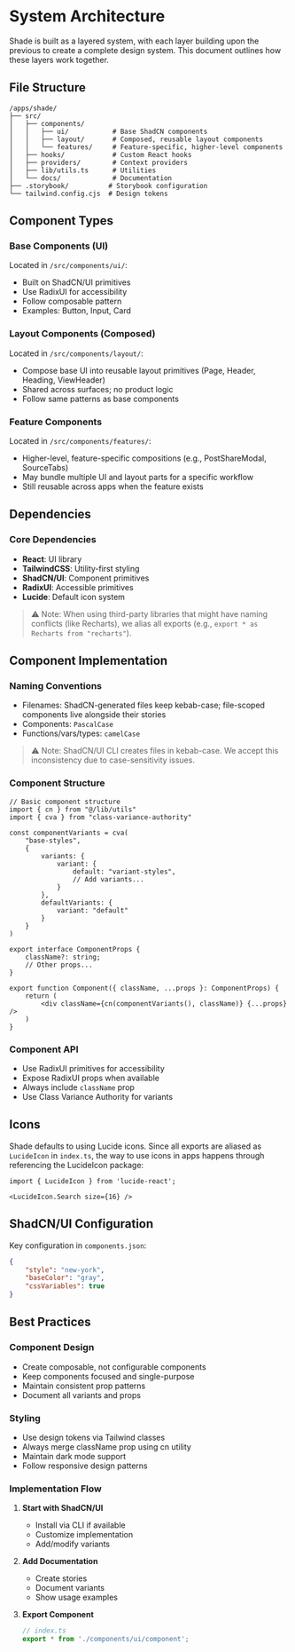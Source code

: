 
<Meta title="Architecture" />

<div className="sb-doc">

# System Architecture

<p className="excerpt">Shade is built as a layered system, with each layer building upon the previous to create a complete design system. This document outlines how these layers work together.</p>

## File Structure

```
/apps/shade/
├── src/
│   ├── components/
│   │   ├── ui/           # Base ShadCN components
│   │   ├── layout/       # Composed, reusable layout components
│   │   └── features/     # Feature-specific, higher-level components
│   ├── hooks/            # Custom React hooks
│   ├── providers/        # Context providers
│   ├── lib/utils.ts      # Utilities
│   └── docs/             # Documentation
├── .storybook/          # Storybook configuration
└── tailwind.config.cjs  # Design tokens
```

## Component Types

### Base Components (UI)
Located in `/src/components/ui/`:
- Built on ShadCN/UI primitives
- Use RadixUI for accessibility
- Follow composable pattern
- Examples: Button, Input, Card

### Layout Components (Composed)
Located in `/src/components/layout/`:
- Compose base UI into reusable layout primitives (Page, Header, Heading, ViewHeader)
- Shared across surfaces; no product logic
- Follow same patterns as base components

### Feature Components
Located in `/src/components/features/`:
- Higher-level, feature-specific compositions (e.g., PostShareModal, SourceTabs)
- May bundle multiple UI and layout parts for a specific workflow
- Still reusable across apps when the feature exists

## Dependencies

### Core Dependencies
- **React**: UI library
- **TailwindCSS**: Utility-first styling
- **ShadCN/UI**: Component primitives
- **RadixUI**: Accessible primitives
- **Lucide**: Default icon system

> ⚠️ Note: When using third-party libraries that might have naming conflicts (like Recharts), we alias all exports (e.g., `export * as Recharts from "recharts"`).

## Component Implementation

### Naming Conventions

- Filenames: ShadCN-generated files keep kebab-case; file-scoped components live alongside their stories
- Components: `PascalCase`
- Functions/vars/types: `camelCase`

> ⚠️ Note: ShadCN/UI CLI creates files in kebab-case. We accept this inconsistency due to case-sensitivity issues.

### Component Structure

```tsx
// Basic component structure
import { cn } from "@/lib/utils"
import { cva } from "class-variance-authority"

const componentVariants = cva(
    "base-styles",
    {
        variants: {
            variant: {
                default: "variant-styles",
                // Add variants...
            }
        },
        defaultVariants: {
            variant: "default"
        }
    }
)

export interface ComponentProps {
    className?: string;
    // Other props...
}

export function Component({ className, ...props }: ComponentProps) {
    return (
        <div className={cn(componentVariants(), className)} {...props} />
    )
}
```

### Component API

- Use RadixUI primitives for accessibility
- Expose RadixUI props when available
- Always include `className` prop
- Use Class Variance Authority for variants

## Icons

Shade defaults to using Lucide icons. Since all exports are aliased as `LucideIcon` in `index.ts`, the way to use icons in apps happens through referencing the LucideIcon package:

   ```tsx
   import { LucideIcon } from 'lucide-react';

   <LucideIcon.Search size={16} />
   ```

## ShadCN/UI Configuration

Key configuration in `components.json`:
```json
{
    "style": "new-york",
    "baseColor": "gray",
    "cssVariables": true
}
```

## Best Practices

### Component Design
- Create composable, not configurable components
- Keep components focused and single-purpose
- Maintain consistent prop patterns
- Document all variants and props

### Styling
- Use design tokens via Tailwind classes
- Always merge className prop using cn utility
- Maintain dark mode support
- Follow responsive design patterns

### Implementation Flow

1. **Start with ShadCN/UI**
   - Install via CLI if available
   - Customize implementation
   - Add/modify variants

2. **Add Documentation**
   - Create stories
   - Document variants
   - Show usage examples

3. **Export Component**
   ```ts
   // index.ts
   export * from './components/ui/component';
   ```

</div>
